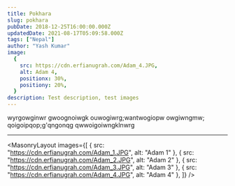```yaml
---
title: Pokhara
slug: pokhara
pubDate: 2018-12-25T16:00:00.000Z
updatedDate: 2021-08-17T05:09:58.000Z
tags: ["Nepal"]
author: "Yash Kumar"
image:
  {
    src: https://cdn.erfianugrah.com/Adam_4.JPG,
    alt: Adam 4,
    positionx: 30%,
    positiony: 20%,
  }
description: Test description, test images
---
```


wyrgowginwr
gwoognoiwgk
ouwogiwrg;wantwogiopw
owgiwngmw;
qoigoipqop;g'qngonqg
qwwoigoiwngklnwrg

---


<MasonryLayout
  images={[
    { src: "https://cdn.erfianugrah.com/Adam_1.JPG", alt: "Adam 1" },
    { src: "https://cdn.erfianugrah.com/Adam_2.JPG", alt: "Adam 2" },
    { src: "https://cdn.erfianugrah.com/Adam_3.JPG", alt: "Adam 3" },
    { src: "https://cdn.erfianugrah.com/Adam_4.JPG", alt: "Adam 4" },
  ]}
/>
